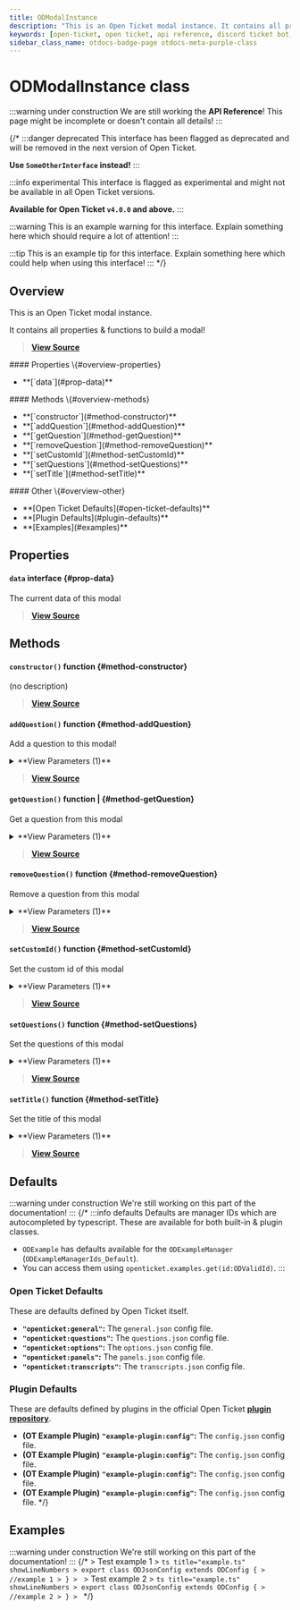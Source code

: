 ```yaml
---
title: ODModalInstance
description: "This is an Open Ticket modal instance. It contains all properties & functions to build a modal!"
keywords: [open-ticket, open ticket, api reference, discord ticket bot, class]
sidebar_class_name: otdocs-badge-page otdocs-meta-purple-class
---
```

<head>
    <link rel="apple-touch-icon" href="/img/logo_vertical.png"/>
</head>

# ODModalInstance <M color="purple">class</M>

:::warning under construction
We are still working the **API Reference**! This page might be incomplete or doesn't contain all details!
:::

{/*
:::danger deprecated
This interface has been flagged as deprecated and will be removed in the next version of Open Ticket.

**Use `SomeOtherInterface` instead!**
:::

:::info experimental
This interface is flagged as experimental and might not be available in all Open Ticket versions.

**Available for Open Ticket `v4.0.0` and above.**
:::

:::warning
This is an example warning for this interface. Explain something here which should require a lot of attention!
:::

:::tip
This is an example tip for this interface. Explain something here which could help when using this interface!
:::
*/}

## Overview
This is an Open Ticket modal instance.

It contains all properties & functions to build a modal!

> [**View Source**](https://otgithub.dj-dj.be/tree/main/src/core/api/modules/builder.ts#L1156)

<FlexHorizontal>
<div style={{width:"30%"}} className="otdocs-flex-mobile-width">
    #### Properties \{#overview-properties}
    <ul>
        <li>**[`data`](#prop-data)**</li>
    </ul>
</div>
<div style={{width:"30%"}} className="otdocs-flex-mobile-width">
    #### Methods \{#overview-methods}
    <ul>
        <li>**[`constructor`](#method-constructor)**</li>
        <li>**[`addQuestion`](#method-addQuestion)**</li>
        <li>**[`getQuestion`](#method-getQuestion)**</li>
        <li>**[`removeQuestion`](#method-removeQuestion)**</li>
        <li>**[`setCustomId`](#method-setCustomId)**</li>
        <li>**[`setQuestions`](#method-setQuestions)**</li>
        <li>**[`setTitle`](#method-setTitle)**</li>
    </ul>
</div>
<div style={{width:"30%"}} className="otdocs-flex-mobile-width">
    #### Other \{#overview-other}
    <ul>
        <li>**[Open Ticket Defaults](#open-ticket-defaults)**</li>
        <li>**[Plugin Defaults](#plugin-defaults)**</li>
        <li>**[Examples](#examples)**</li>
    </ul>
</div>
</FlexHorizontal>

## Properties
<Divider></Divider>
#### `data` <M color="gray">interface</M> <ApiBlock><ApiUrl url="interface:ODModalData" label="api.ODModalData"/></ApiBlock> \{#prop-data}
The current data of this modal

> [**View Source**](https://otgithub.dj-dj.be/tree/main/src/core/api/modules/builder.ts#L1158)

<Divider></Divider>

## Methods
<Divider></Divider>
#### `constructor()` <M color="orange">function</M> <ApiBlock><ApiUrl url="class:ODModalInstance" label="api.ODModalInstance"/></ApiBlock> \{#method-constructor}
(no description)



> [**View Source**](https://otgithub.dj-dj.be)

<Divider></Divider>
#### `addQuestion()` <M color="orange">function</M> <ApiBlock><ApiUrl url="class:ODModalInstance" label="api.ODModalInstance"/></ApiBlock> \{#method-addQuestion}
Add a question to this modal!

<details>
<summary>**View Parameters (1)**</summary>
- **`question`:** <M color="gray">interface</M> <ApiBlock><ApiUrl url="interface:ODModalDataQuestion" label="api.ODModalDataQuestion"/></ApiBlock> - Parameter Description Lorem Ipsum.
</details>

> [**View Source**](https://otgithub.dj-dj.be/tree/main/src/core/api/modules/builder.ts#L1180)

<Divider></Divider>
#### `getQuestion()` <M color="orange">function</M> <ApiBlock><ApiUrl url="js:null" label="null"/>|<ApiUrl url="interface:ODModalDataQuestion" label="api.ODModalDataQuestion"/></ApiBlock> \{#method-getQuestion}
Get a question from this modal

<details>
<summary>**View Parameters (1)**</summary>
- **`customId`:** <M color="blue">string</M> <ApiBlock><ApiUrl url="js:string" label="string"/></ApiBlock> - Parameter Description Lorem Ipsum.
</details>

> [**View Source**](https://otgithub.dj-dj.be/tree/main/src/core/api/modules/builder.ts#L1191)

<Divider></Divider>
#### `removeQuestion()` <M color="orange">function</M> <ApiBlock><ApiUrl url="class:ODModalInstance" label="api.ODModalInstance"/></ApiBlock> \{#method-removeQuestion}
Remove a question from this modal

<details>
<summary>**View Parameters (1)**</summary>
- **`customId`:** <M color="blue">string</M> <ApiBlock><ApiUrl url="js:string" label="string"/></ApiBlock> - Parameter Description Lorem Ipsum.
</details>

> [**View Source**](https://otgithub.dj-dj.be/tree/main/src/core/api/modules/builder.ts#L1185)

<Divider></Divider>
#### `setCustomId()` <M color="orange">function</M> <ApiBlock><ApiUrl url="class:ODModalInstance" label="api.ODModalInstance"/></ApiBlock> \{#method-setCustomId}
Set the custom id of this modal

<details>
<summary>**View Parameters (1)**</summary>
- **`customId`:** <M color="blue">string</M> <ApiBlock><ApiUrl url="js:string" label="string"/></ApiBlock> - Parameter Description Lorem Ipsum.
</details>

> [**View Source**](https://otgithub.dj-dj.be/tree/main/src/core/api/modules/builder.ts#L1165)

<Divider></Divider>
#### `setQuestions()` <M color="orange">function</M> <ApiBlock><ApiUrl url="class:ODModalInstance" label="api.ODModalInstance"/></ApiBlock> \{#method-setQuestions}
Set the questions of this modal

<details>
<summary>**View Parameters (1)**</summary>
- **`questions`:** <M color="pink">array</M> <ApiBlock><ApiUrl url="interface:ODModalDataQuestion" label="api.ODModalDataQuestion"/>[]</ApiBlock> - Parameter Description Lorem Ipsum.
</details>

> [**View Source**](https://otgithub.dj-dj.be/tree/main/src/core/api/modules/builder.ts#L1175)

<Divider></Divider>
#### `setTitle()` <M color="orange">function</M> <ApiBlock><ApiUrl url="class:ODModalInstance" label="api.ODModalInstance"/></ApiBlock> \{#method-setTitle}
Set the title of this modal

<details>
<summary>**View Parameters (1)**</summary>
- **`title`:** <M color="brown">type</M> <ApiBlock><ApiUrl url="js:null" label="null"/>|<ApiUrl url="js:string" label="string"/></ApiBlock> - Parameter Description Lorem Ipsum.
</details>

> [**View Source**](https://otgithub.dj-dj.be/tree/main/src/core/api/modules/builder.ts#L1170)

<Divider></Divider>

## Defaults
:::warning under construction
We're still working on this part of the documentation!
:::
{/*
:::info defaults
Defaults are manager IDs which are autocompleted by typescript. These are available for both built-in & plugin classes.
- `ODExample` has defaults available for the `ODExampleManager` (`ODExampleManagerIds_Default`).
- You can access them using `openticket.examples.get(id:ODValidId)`.
:::

### Open Ticket Defaults
These are defaults defined by Open Ticket itself.
- **`"openticket:general"`:** The `general.json` config file.
- **`"openticket:questions"`:** The `questions.json` config file.
- **`"openticket:options"`:** The `options.json` config file.
- **`"openticket:panels"`:** The `panels.json` config file.
- **`"openticket:transcripts"`:** The `transcripts.json` config file.

### Plugin Defaults
These are defaults defined by plugins in the official Open Ticket [**plugin repository**](https://odplugins.dj-dj.be/tree/main/open-ticket).
- <C color="blue">**(OT Example Plugin)**</C> **`"example-plugin:config"`:** The `config.json` config file.
- <C color="blue">**(OT Example Plugin)**</C> **`"example-plugin:config"`:** The `config.json` config file.
- <C color="blue">**(OT Example Plugin)**</C> **`"example-plugin:config"`:** The `config.json` config file.
- <C color="blue">**(OT Example Plugin)**</C> **`"example-plugin:config"`:** The `config.json` config file.
*/}

## Examples
:::warning under construction
We're still working on this part of the documentation!
:::
{/*
<Tabs>
    <TabItem value="First Example">
    > Test example 1
    > ```ts title="example.ts" showLineNumbers
    > export class ODJsonConfig extends ODConfig {
    >     //example 1
    > }
    > ```
    </TabItem>
    <TabItem value="Second Example">
    > Test example 2
    > ```ts title="example.ts" showLineNumbers
    > export class ODJsonConfig extends ODConfig {
    >     //example 2
    > }
    > ```
    </TabItem>
</Tabs>
*/}
